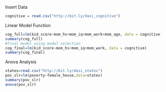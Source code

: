 Insert Data

```r
cognitive = read.csv("http://bit.ly/dasi_cognitive")
```

Linear Model Function

```r
cog_full=lm(kid_score~mom_hs+mom_iq+mom_work+mom_age, data = cognitive)
summary(cog_full)
#final model using model selection
cog_final=lm(kid_score~mom_hs+mom_iq+mom_work, data = cognitive)
summary(cog_final)
```

Anova Analysis

```r
states=read.csv("http://bit.ly/dasi_states")
pov_slr=lm(poverty~female_house,data=states)
summary(pov_slr)
anova(pov_slr)
```

